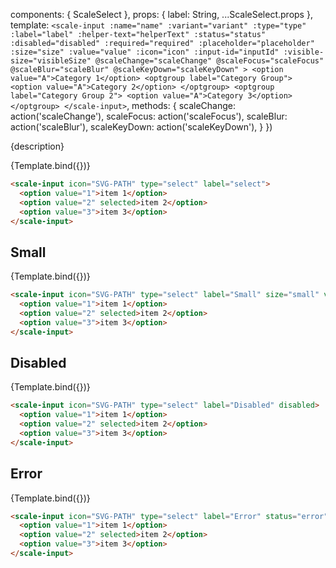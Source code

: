 
<Meta
  title='Components/Select'
  component={ScaleSelect}
  argTypes={{}}
/>

  components: { ScaleSelect },
  props: {
    label: String,
    ...ScaleSelect.props
  },
  template: `
    <scale-input
      :name="name"
      :variant="variant"
      :type="type"
      :label="label"
      :helper-text="helperText"
      :status="status"
      :disabled="disabled"
      :required="required"
      :placeholder="placeholder"
      :size="size"
      :value="value"
      :icon="icon"
      :input-id="inputId"
      :visible-size="visibleSize"
      @scaleChange="scaleChange"
      @scaleFocus="scaleFocus"
      @scaleBlur="scaleBlur"
      @scaleKeyDown="scaleKeyDown"
    >
      <option value="A">Category 1</option>
      <optgroup label="Category Group">
        <option value="A">Category 2</option>
      </optgroup>
      <optgroup label="Category Group 2">
        <option value="A">Category 3</option>
      </optgroup>
    </scale-input>
  `,
  methods: {
    scaleChange: action('scaleChange'),
    scaleFocus: action('scaleFocus'),
    scaleBlur: action('scaleBlur'),
    scaleKeyDown: action('scaleKeyDown'),
  }
})

<Description>{description}</Description>

<Preview withSource="none">
  <Story
    name='Standard'
    args={{
      label: 'Select',
      type: 'select',
      icon: 'M20.65 7.4c-.3-.3-.75-.3-1.05 0L12 15 4.4 7.4c-.3-.3-.75-.3-1.05 0s-.3.75 0 1.05L12 17.1l8.65-8.65c.3-.25.3-.75 0-1.05z'
    }}
  >
    {Template.bind({})}
  </Story>
</Preview>

<Props story='Standard' />

```html
<scale-input icon="SVG-PATH" type="select" label="select">
  <option value="1">item 1</option>
  <option value="2" selected>item 2</option>
  <option value="3">item 3</option>
</scale-input>
```


## Small

<Preview withSource="none">
  <Story
    name='Small'
    args={{
      label: 'Small',
      type: 'select',
      size: 'small',
      variant: 'animated',
      icon: 'M20.65 7.4c-.3-.3-.75-.3-1.05 0L12 15 4.4 7.4c-.3-.3-.75-.3-1.05 0s-.3.75 0 1.05L12 17.1l8.65-8.65c.3-.25.3-.75 0-1.05z'
    }}
  >
    {Template.bind({})}
  </Story>
</Preview>


```html
<scale-input icon="SVG-PATH" type="select" label="Small" size="small" variant="animated" placeholder="Small">
  <option value="1">item 1</option>
  <option value="2" selected>item 2</option>
  <option value="3">item 3</option>
</scale-input>
```


## Disabled

<Preview withSource="none">
  <Story
    name='Disabled'
    args={{
      label: 'Disabled',
      type: 'select',
      disabled: true,
      icon: 'M20.65 7.4c-.3-.3-.75-.3-1.05 0L12 15 4.4 7.4c-.3-.3-.75-.3-1.05 0s-.3.75 0 1.05L12 17.1l8.65-8.65c.3-.25.3-.75 0-1.05z'
    }}
  >
    {Template.bind({})}
  </Story>
</Preview>


```html
<scale-input icon="SVG-PATH" type="select" label="Disabled" disabled>
  <option value="1">item 1</option>
  <option value="2" selected>item 2</option>
  <option value="3">item 3</option>
</scale-input>
```


## Error

<Preview withSource="none">
  <Story
    name='Error'
    args={{
      label: 'Error',
      type: 'select',
      status: 'error',
      helperText: 'Something went wrong...',
      icon: 'M20.65 7.4c-.3-.3-.75-.3-1.05 0L12 15 4.4 7.4c-.3-.3-.75-.3-1.05 0s-.3.75 0 1.05L12 17.1l8.65-8.65c.3-.25.3-.75 0-1.05z'
    }}
  >
    {Template.bind({})}
  </Story>
</Preview>


```html
<scale-input icon="SVG-PATH" type="select" label="Error" status="error" helper-text="Something went wrong...">
  <option value="1">item 1</option>
  <option value="2" selected>item 2</option>
  <option value="3">item 3</option>
</scale-input>
```
